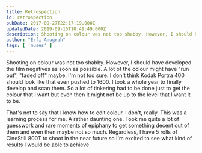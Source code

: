```yaml
---
title: Retrospection
id: retrospection
pubDate: 2017-09-27T22:17:19.000Z
updatedDate: 2019-09-15T10:49:49.000Z
description: Shooting on colour was not too shabby. However, I should have developed the film negatives as soon as possible. A lot of the colour might have "run out", "faded off" maybe. I'm not too sure. I don't think Kodak Portra 400 should look like that even pushed to 1600. I took a whole year to finally develop and scan them. So a lot of tinkering had to be done just to get the colour that I want but even then it might not be up to the level that I want it to be.
author: "Erfi Anugrah"
tags: [ 'muses' ]
---
```


Shooting on colour was not too shabby. However, I should have developed the film negatives as soon as possible. A lot of the colour might have "run out", "faded off" maybe. I'm not too sure. I don't think Kodak Portra 400 should look like that even pushed to 1600. I took a whole year to finally develop and scan them. So a lot of tinkering had to be done just to get the colour that I want but even then it might not be up to the level that I want it to be.

That's not to say that I know how to edit colour. I don't, really. This was a learning process for me. A rather daunting one. Took me quite a lot of guesswork and rare moments of epiphany to get something decent out of them and even then maybe not so much. Regardless, I have 5 rolls of CineStill 800T to shoot in the near future so I'm excited to see what kind of results I would be able to achieve
